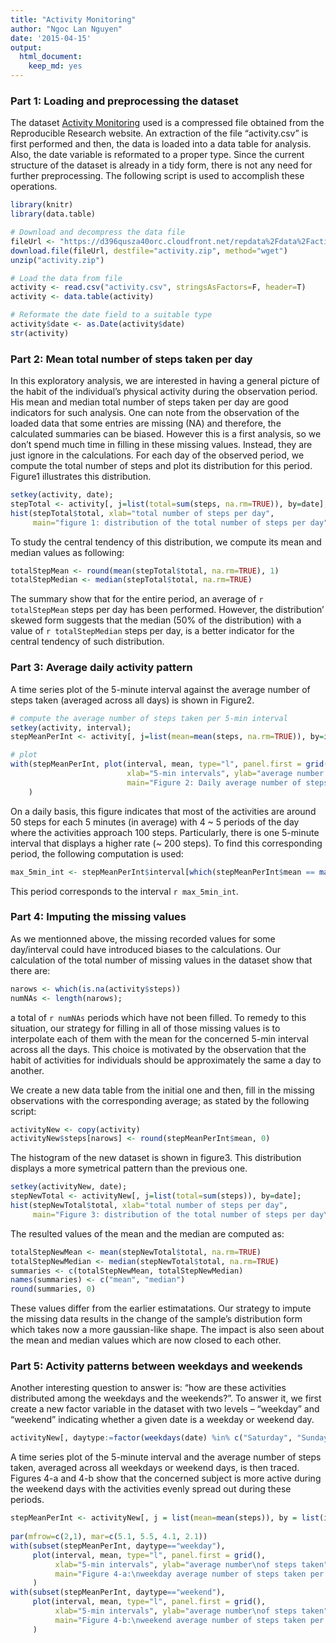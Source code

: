 ```yaml
---
title: "Activity Monitoring"
author: "Ngoc Lan Nguyen"
date: '2015-04-15'
output:
  html_document:
    keep_md: yes
---
```

   
### Part 1: Loading and preprocessing the dataset  

The dataset [Activity Monitoring][1] used is a compressed file obtained from the Reproducible Research website. An extraction of the file "activity.csv" is first performed and then, the data is loaded into a data table for analysis. Also, the date variable is reformated to a proper type. Since the current structure of the dataset is already in a tidy form, there is not any need for further preprocessing. The following script is used to accomplish these operations.  

```r
library(knitr)
library(data.table)

# Download and decompress the data file
fileUrl <- "https://d396qusza40orc.cloudfront.net/repdata%2Fdata%2Factivity.zip";
download.file(fileUrl, destfile="activity.zip", method="wget")
unzip("activity.zip")

# Load the data from file
activity <- read.csv("activity.csv", stringsAsFactors=F, header=T)
activity <- data.table(activity)

# Reformate the date field to a suitable type
activity$date <- as.Date(activity$date)
str(activity)
```


### Part 2: Mean total number of steps taken per day  

In this exploratory analysis, we are interested in having a general picture of the habit of the individual's physical activity during the observation period. His mean and median total number of steps taken per day are good indicators for such analysis. One can note from the observation of the loaded data that some entries are missing (NA) and therefore, the calculated summaries can be biased. However this is a first analysis, so we don't spend much time in filling in these missing values. Instead, they are just ignore in the calculations. For each day of the observed period, we compute the total number of steps and plot its distribution for this period. Figure1 illustrates this distribution. 

```r
setkey(activity, date);
stepTotal <- activity[, j=list(total=sum(steps, na.rm=TRUE)), by=date];
hist(stepTotal$total, xlab="total number of steps per day",
     main="figure 1: distribution of the total number of steps per day");
```

To study the central tendency of this distribution, we compute its mean and median values as following:  

```r
totalStepMean <- round(mean(stepTotal$total, na.rm=TRUE), 1)
totalStepMedian <- median(stepTotal$total, na.rm=TRUE)
```
   
The summary show that for the entire period, an average of `r totalStepMean` steps per day has been performed. However, the distribution' skewed form suggests that the median (50% of the distribution) with a value of `r totalStepMedian` steps per day, is a better indicator for the central tendency of such distribution.


### Part 3: Average daily activity pattern  

A time series plot of the 5-minute interval against the average number of steps taken (averaged across all days) is shown in Figure2.

```r
# compute the average number of steps taken per 5-min interval
setkey(activity, interval);
stepMeanPerInt <- activity[, j=list(mean=mean(steps, na.rm=TRUE)), by=interval]

# plot
with(stepMeanPerInt, plot(interval, mean, type="l", panel.first = grid(), 
                          xlab="5-min intervals", ylab="average number of steps taken",
                          main="Figure 2: Daily average number of steps taken per 5-min intervals")
    )
```

On a daily basis, this figure indicates that most of the activities are around 50 steps for each 5 minutes (in average) with 4 ~ 5 periods of the day where the activities approach 100 steps. Particularly, there is one 5-minute interval that displays a higher rate (~ 200 steps). To find this corresponding period, the following computation is used:   

```r
max_5min_int <- stepMeanPerInt$interval[which(stepMeanPerInt$mean == max(stepMeanPerInt$mean))]
```

This period corresponds to the interval `r max_5min_int`.
   
   
### Part 4: Imputing the missing values

As we mentionned above, the missing recorded values for some day/interval could have introduced biases to the calculations. Our calculation of the total number of missing values in the dataset show that there are:

```r
narows <- which(is.na(activity$steps))
numNAs <- length(narows);
```
   
a total of `r numNAs` periods which have not been filled. To remedy to this situation, our strategy for filling in all of those missing values 
is to interpolate each of them with the mean for the concerned 5-min interval across all the days. This choice is motivated by the observation that the habit of activities for individuals should be approximately the same a day to another.

We create a new data table from the initial one and then, fill in the missing observations with the corresponding average; as stated by the following script:

```r
activityNew <- copy(activity)
activityNew$steps[narows] <- round(stepMeanPerInt$mean, 0)
```

The histogram of the new dataset is shown in figure3. This distribution displays a more symetrical pattern than the previous one.

```r
setkey(activityNew, date);
stepNewTotal <- activityNew[, j=list(total=sum(steps)), by=date];
hist(stepNewTotal$total, xlab="total number of steps per day",
     main="Figure 3: distribution of the total number of steps per day\n with NA values imputed");
```

The resulted values of the mean and the median are computed as:

```r
totalStepNewMean <- mean(stepNewTotal$total, na.rm=TRUE)
totalStepNewMedian <- median(stepNewTotal$total, na.rm=TRUE)
summaries <- c(totalStepNewMean, totalStepNewMedian)
names(summaries) <- c("mean", "median")
round(summaries, 0)
```

These values differ from the earlier estimatations. Our strategy to impute the missing data results in the change of the sample's distribution form which takes now a more gaussian-like shape. The impact is also seen about the mean and median values which are now closed to each other.

### Part 5: Activity patterns between weekdays and weekends

Another interesting question to answer is: "how are these activities distributed among the weekdays and the weekends?". To answer it, we first create a new factor variable in the dataset with two levels – “weekday” and “weekend” indicating whether a given date is a weekday or weekend day.

```r
activityNew[, daytype:=factor(weekdays(date) %in% c("Saturday", "Sunday"), labels=c("weekday", "weekend"))]
```

A time series plot of the 5-minute interval and the average number of steps taken, averaged across all weekdays or weekend days, is then traced. Figures 4-a and 4-b show that the concerned subject is more active during the weekend days with the activities evenly spread out during these periods.
      
```r
stepMeanPerInt <- activityNew[, j = list(mean=mean(steps)), by = list(interval,daytype)]
      
par(mfrow=c(2,1), mar=c(5.1, 5.5, 4.1, 2.1))
with(subset(stepMeanPerInt, daytype=="weekday"), 
     plot(interval, mean, type="l", panel.first = grid(), 
          xlab="5-min intervals", ylab="average number\nof steps taken",
          main="Figure 4-a:\nweekday average number of steps taken per 5-min intervals")
     )
with(subset(stepMeanPerInt, daytype=="weekend"), 
     plot(interval, mean, type="l", panel.first = grid(), 
          xlab="5-min intervals", ylab="average number\nof steps taken",
          main="Figure 4-b:\nweekend average number of steps taken per 5-min intervals")
     )
```



[1]: https://d396qusza40orc.cloudfront.net/repdata%2Fdata%2Factivity.zip      "Activity Monitoring"
